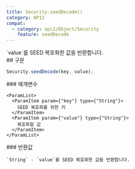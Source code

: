 ```yaml
---
title: Security.seedDecode()
category: API2
compat:
  - category: api2/Object/Security
    feature: seedDecode
---
```


<Section>
  `value`를 SEED 복호화한 값을 반환합니다.
</Section>
<Section>
  ## 구문

  ~~~js
  Security.seedDecode(key, value);
  ~~~

  <Section>
    ### 매개변수

    <ParamList>
      <ParamItem param={"key"} type={"String"}>
        SEED 복호화를 위한 키
      </ParamItem>
      <ParamItem param={"value"} type={"String"}>
        복호화할 값
      </ParamItem>
    </ParamList>
  </Section>
  <Section>
    ### 반환값

    `String` - `value`를 SEED 복호화한 값을 반환합니다.
  </Section>
</Section>